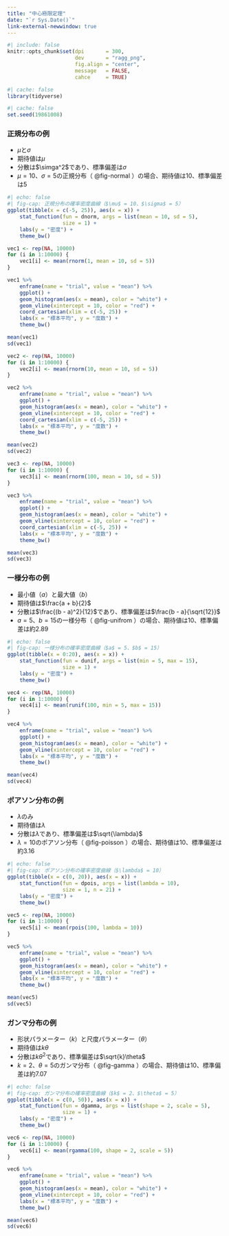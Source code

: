 ```yaml
---
title: "中心極限定理"
date: "`r Sys.Date()`"
link-external-newwindow: true
---
```


```r
#| include: false
knitr::opts_chunk$set(dpi       = 300,
                      dev       = "ragg_png",
                      fig.align = "center",
                      message   = FALSE,
                      cahce     = TRUE)
```

```r
#| cache: false
library(tidyverse)
```

```r
#| cache: false
set.seed(19861008)
```

### 正規分布の例

* $\mu$と$\sigma$
* 期待値は$\mu$
* 分散は$\simga^2$であり、標準偏差は$\sigma$
* $\mu = 10$、$\sigma = 5$の正規分布（ @fig-normal ）の場合、期待値は10、標準偏差は5

```r
#| echo: false
#| fig-cap: 正規分布の確率密度曲線（$\mu$ = 10、$\sigma$ = 5）
ggplot(tibble(x = c(-5, 25)), aes(x = x)) +
    stat_function(fun = dnorm, args = list(mean = 10, sd = 5),
                  size = 1) +
    labs(y = "密度") +
    theme_bw()
```

```r
vec1 <- rep(NA, 10000)
for (i in 1:10000) {
    vec1[i] <- mean(rnorm(1, mean = 10, sd = 5))
}

vec1 %>%
    enframe(name = "trial", value = "mean") %>%
    ggplot() +
    geom_histogram(aes(x = mean), color = "white") +
    geom_vline(xintercept = 10, color = "red") +
    coord_cartesian(xlim = c(-5, 25)) +
    labs(x = "標本平均", y = "度数") +
    theme_bw()
```

```r
mean(vec1)
sd(vec1)
```

```r
vec2 <- rep(NA, 10000)
for (i in 1:10000) {
    vec2[i] <- mean(rnorm(10, mean = 10, sd = 5))
}

vec2 %>%
    enframe(name = "trial", value = "mean") %>%
    ggplot() +
    geom_histogram(aes(x = mean), color = "white") +
    geom_vline(xintercept = 10, color = "red") +
    coord_cartesian(xlim = c(-5, 25)) +
    labs(x = "標本平均", y = "度数") +
    theme_bw()
```

```r
mean(vec2)
sd(vec2)
```

```r
vec3 <- rep(NA, 10000)
for (i in 1:10000) {
    vec3[i] <- mean(rnorm(100, mean = 10, sd = 5))
}

vec3 %>%
    enframe(name = "trial", value = "mean") %>%
    ggplot() +
    geom_histogram(aes(x = mean), color = "white") +
    geom_vline(xintercept = 10, color = "red") +
    coord_cartesian(xlim = c(-5, 25)) +
    labs(x = "標本平均", y = "度数") +
    theme_bw()
```

```r
mean(vec3)
sd(vec3)
```

### 一様分布の例

* 最小値（$a$）と最大値（$b$）
* 期待値は$\frac{a + b}{2}$
* 分散は$\frac{(b - a)^2}{12}$であり、標準偏差は$\frac{b - a}{\sqrt{12}}$
* $a = 5$、$b = 15$の一様分布（ @fig-unifrom ）の場合、期待値は10、標準偏差は約2.89

```r
#| echo: false
#| fig-cap: 一様分布の確率密度曲線（$a$ = 5、$b$ = 15）
ggplot(tibble(x = 0:20), aes(x = x)) +
    stat_function(fun = dunif, args = list(min = 5, max = 15),
                  size = 1) +
    labs(y = "密度") +
    theme_bw()
```

```r
vec4 <- rep(NA, 10000)
for (i in 1:10000) {
    vec4[i] <- mean(runif(100, min = 5, max = 15))
}

vec4 %>%
    enframe(name = "trial", value = "mean") %>%
    ggplot() +
    geom_histogram(aes(x = mean), color = "white") +
    geom_vline(xintercept = 10, color = "red") +
    labs(x = "標本平均", y = "度数") +
    theme_bw()
```

```r
mean(vec4)
sd(vec4)
```

### ポアソン分布の例

* $\lambda$のみ
* 期待値は$\lambda$
* 分散は$\lambda$であり、標準偏差は$\sqrt{\lambda}$
* $\lambda = 10$のポアソン分布（ @fig-poisson ）の場合、期待値は10、標準偏差は約3.16

```r
#| echo: false
#| fig-cap: ポアソン分布の確率密度曲線（$\lambda$ = 10）
ggplot(tibble(x = c(0, 20)), aes(x = x)) +
    stat_function(fun = dpois, args = list(lambda = 10),
                  size = 1, n = 21) +
    labs(y = "密度") +
    theme_bw()
```

```r
vec5 <- rep(NA, 10000)
for (i in 1:10000) {
    vec5[i] <- mean(rpois(100, lambda = 10))
}

vec5 %>%
    enframe(name = "trial", value = "mean") %>%
    ggplot() +
    geom_histogram(aes(x = mean), color = "white") +
    geom_vline(xintercept = 10, color = "red") +
    labs(x = "標本平均", y = "度数") +
    theme_bw()
```

```r
mean(vec5)
sd(vec5)
```

### ガンマ分布の例

* 形状パラメーター（$k$）と尺度パラメーター（$\theta$）
* 期待値は$k\theta$
* 分散は$k\theta^2$であり、標準偏差は$\sqrt{k}\theta$
* $k = 2$、$\theta = 5$のガンマ分布（ @fig-gamma ）の場合、期待値は10、標準偏差は約7.07

```r
#| echo: false
#| fig-cap: ガンマ分布の確率密度曲線（$k$ = 2、$\theta$ = 5）
ggplot(tibble(x = c(0, 50)), aes(x = x)) +
    stat_function(fun = dgamma, args = list(shape = 2, scale = 5),
                  size = 1) +
    labs(y = "密度") +
    theme_bw()
```

```r
vec6 <- rep(NA, 10000)
for (i in 1:10000) {
    vec6[i] <- mean(rgamma(100, shape = 2, scale = 5))
}

vec6 %>%
    enframe(name = "trial", value = "mean") %>%
    ggplot() +
    geom_histogram(aes(x = mean), color = "white") +
    geom_vline(xintercept = 10, color = "red") +
    labs(x = "標本平均", y = "度数") +
    theme_bw()
```

```r
mean(vec6)
sd(vec6)
```
